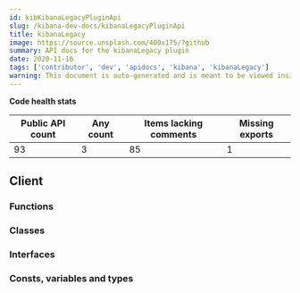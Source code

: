 ```yaml
---
id: kibKibanaLegacyPluginApi
slug: /kibana-dev-docs/kibanaLegacyPluginApi
title: kibanaLegacy
image: https://source.unsplash.com/400x175/?github
summary: API docs for the kibanaLegacy plugin
date: 2020-11-16
tags: ['contributor', 'dev', 'apidocs', 'kibana', 'kibanaLegacy']
warning: This document is auto-generated and is meant to be viewed inside our experimental, new docs system. Reach out in #docs-engineering for more info.
---
```






**Code health stats**

| Public API count  | Any count | Items lacking comments | Missing exports | 
|-------------------|-----------|------------------------|-----------------|
| 93 | 3 | 85 | 1 |

## Client

### Functions
<DocDefinitionList data={kibanaLegacyObj.client.functions}/>

### Classes
<DocDefinitionList data={kibanaLegacyObj.client.classes}/>

### Interfaces
<DocDefinitionList data={kibanaLegacyObj.client.interfaces}/>

### Consts, variables and types
<DocDefinitionList data={kibanaLegacyObj.client.misc}/>

